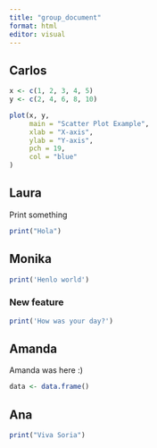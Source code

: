 ```yaml
---
title: "group_document"
format: html
editor: visual
---
```


## Carlos

```r
x <- c(1, 2, 3, 4, 5)
y <- c(2, 4, 6, 8, 10)

plot(x, y, 
     main = "Scatter Plot Example",
     xlab = "X-axis",
     ylab = "Y-axis",
     pch = 19,       
     col = "blue"
)

```

## Laura

Print something

```r
print("Hola")
```

## Monika

```r
print('Henlo world')
```

### New feature

```r
print('How was your day?')
```

## Amanda

Amanda was here :)

```r
data <- data.frame()

```

## Ana

```r
print("Viva Soria")
```
